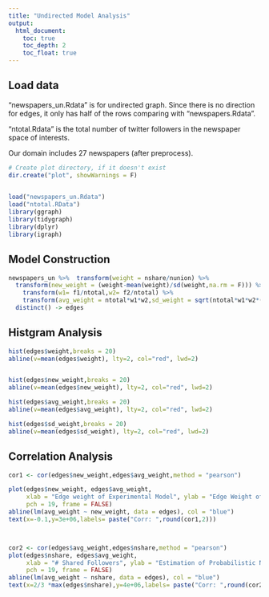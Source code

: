 ---
title: "Undirected Model Analysis"
output: 
  html_document:
    toc: true
    toc_depth: 2
    toc_float: true
---

## Load data

"newspapers_un.Rdata" is for undirected graph. Since there is no direction for edges, it only has half of the rows comparing with "newspapers.Rdata".

"ntotal.Rdata" is the total number of twitter followers in the newspaper space of interests.

Our domain includes 27 newspapers (after preprocess).


```{r load data, message=FALSE, warning=FALSE}
# Create plot directory, if it doesn't exist
dir.create("plot", showWarnings = F)

 
load("newspapers_un.Rdata")    
load("ntotal.RData")
library(ggraph)
library(tidygraph)
library(dplyr)
library(igraph)


```

## Model Construction
```{r compare}
newspapers_un %>%  transform(weight = nshare/nunion) %>%
  transform(new_weight = (weight-mean(weight)/sd(weight,na.rm = F))) %>%
    transform(w1= f1/ntotal,w2= f2/ntotal) %>% 
    transform(avg_weight = ntotal*w1*w2,sd_weight = sqrt(ntotal*w1*w2*(1-w1*w2))) %>%
  distinct() -> edges

```


## Histgram Analysis
```{r analysis}
hist(edges$weight,breaks = 20)
abline(v=mean(edges$weight), lty=2, col="red", lwd=2)


hist(edges$new_weight,breaks = 20)
abline(v=mean(edges$new_weight), lty=2, col="red", lwd=2)

hist(edges$avg_weight,breaks = 20)
abline(v=mean(edges$avg_weight), lty=2, col="red", lwd=2)

hist(edges$sd_weight,breaks = 20)
abline(v=mean(edges$sd_weight), lty=2, col="red", lwd=2)


```


## Correlation Analysis
```{r}
cor1 <- cor(edges$new_weight,edges$avg_weight,method = "pearson")

plot(edges$new_weight, edges$avg_weight,
     xlab = "Edge weight of Experimental Model", ylab = "Edge Weight of Probabilistic Model",
     pch = 19, frame = FALSE)
abline(lm(avg_weight ~ new_weight, data = edges), col = "blue")
text(x=-0.1,y=3e+06,labels= paste("Corr: ",round(cor1,2)))



cor2 <- cor(edges$avg_weight,edges$nshare,method = "pearson")
plot(edges$nshare, edges$avg_weight,
     xlab = "# Shared Followers", ylab = "Estimation of Probabilistic Null model",
     pch = 19, frame = FALSE)
abline(lm(avg_weight ~ nshare, data = edges), col = "blue")
text(x=2/3 *max(edges$nshare),y=4e+06,labels= paste("Corr: ",round(cor2,3)))


```